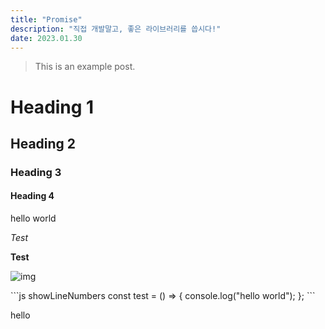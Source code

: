 ```yaml
---
title: "Promise"
description: "직접 개발말고, 좋은 라이브러리를 씁시다!"
date: 2023.01.30
---
```


> This is an example post.

# Heading 1

## Heading 2

### Heading 3

#### Heading 4

<div>hello world</div>
<Highlight text="Text" />

_Test_

**Test**

![img]("https://github.com/jeongdopark/H-Logger/assets/72500346/7ac15d61-330c-4128-af91-08174ed8d3a7")

<CodeHeader text="TestComponent.tsx" />
```js showLineNumbers
const test = () => {
  console.log("hello world");
};
```

<span>hello</span>
